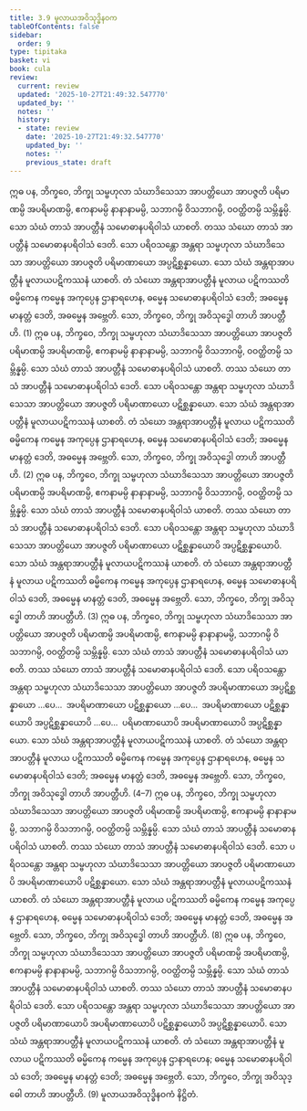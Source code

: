```yaml
---
title: 3.9 မူလာယအဝိသုဒ္ဓိနဝက
tableOfContents: false
sidebar:
  order: 9
type: tipitaka
basket: vi
book: cula
review:
  current: review
  updated: '2025-10-27T21:49:32.547770'
  updated_by: ''
  notes: ''
  history:
  - state: review
    date: '2025-10-27T21:49:32.547770'
    updated_by: ''
    notes: ''
    previous_state: draft
---
```



<ReviewStatus review={frontmatter.review} showDetails={true} />

<HypothesisAnnotation frontmatter={frontmatter} />

<DynamicBreadcrumb />

<Division number="182" book="cula" e="ch" v="4" p="174">

<Paragraph number="757" book="cula">
ဣဓ ပန, ဘိက္ခဝေ, ဘိက္ခု သမ္ဗဟုလာ သံဃာဒိသေသာ အာပတ္တိယော အာပဇ္ဇတိ ပရိမာဏမ္ပိ အပရိမာဏမ္ပိ, ဧကနာမမ္ပိ နာနာနာမမ္ပိ, သဘာဂမ္ပိ ဝိသဘာဂမ္ပိ, ဝဝတ္ထိတမ္ပိ သမ္ဘိန္နမ္ပိ. သော သံဃံ တာသံ အာပတ္တီနံ သမောဓာနပရိဝါသံ ယာစတိ. တဿ သံဃော တာသံ အာပတ္တီနံ သမောဓာနပရိဝါသံ ဒေတိ. သော ပရိဝသန္တော အန္တရာ သမ္ဗဟုလာ သံဃာဒိသေသာ အာပတ္တိယော အာပဇ္ဇတိ ပရိမာဏာယော အပ္ပဋိစ္ဆန္နာယော. သော သံဃံ အန္တရာအာပတ္တီနံ မူလာယပဋိကဿနံ ယာစတိ. တံ သံဃော အန္တရာအာပတ္တီနံ မူလာယ ပဋိကဿတိ ဓမ္မိကေန ကမ္မေန အကုပ္ပေန ဌာနာရဟေန, ဓမ္မေန သမောဓာနပရိဝါသံ ဒေတိ; အဓမ္မေန မာနတ္တံ ဒေတိ, အဓမ္မေန အဗ္ဘေတိ. သော, ဘိက္ခဝေ, ဘိက္ခု အဝိသုဒ္ဓေါ တာဟိ အာပတ္တီဟိ. (1)
</Paragraph>

<Paragraph number="758" book="cula">
ဣဓ ပန, ဘိက္ခဝေ, ဘိက္ခု သမ္ဗဟုလာ သံဃာဒိသေသာ အာပတ္တိယော အာပဇ္ဇတိ ပရိမာဏမ္ပိ အပရိမာဏမ္ပိ, ဧကနာမမ္ပိ နာနာနာမမ္ပိ, သဘာဂမ္ပိ ဝိသဘာဂမ္ပိ, ဝဝတ္ထိတမ္ပိ သမ္ဘိန္နမ္ပိ. သော သံဃံ တာသံ အာပတ္တီနံ သမောဓာနပရိဝါသံ ယာစတိ. တဿ သံဃော တာသံ အာပတ္တီနံ သမောဓာနပရိဝါသံ ဒေတိ. သော ပရိဝသန္တော အန္တရာ သမ္ဗဟုလာ သံဃာဒိသေသာ အာပတ္တိယော အာပဇ္ဇတိ ပရိမာဏာယော ပဋိစ္ဆန္နာယော. သော သံဃံ အန္တရာအာပတ္တီနံ မူလာယပဋိကဿနံ ယာစတိ. တံ သံဃော အန္တရာအာပတ္တီနံ မူလာယ ပဋိကဿတိ ဓမ္မိကေန ကမ္မေန အကုပ္ပေန ဌာနာရဟေန, ဓမ္မေန သမောဓာနပရိဝါသံ ဒေတိ; အဓမ္မေန မာနတ္တံ ဒေတိ, အဓမ္မေန အဗ္ဘေတိ. သော, ဘိက္ခဝေ, ဘိက္ခု အဝိသုဒ္ဓေါ တာဟိ အာပတ္တီဟိ. (2)
</Paragraph>

<Paragraph number="759" book="cula">
ဣဓ ပန, ဘိက္ခဝေ, ဘိက္ခု သမ္ဗဟုလာ သံဃာဒိသေသာ အာပတ္တိယော အာပဇ္ဇတိ ပရိမာဏမ္ပိ အပရိမာဏမ္ပိ, ဧကနာမမ္ပိ နာနာနာမမ္ပိ, သဘာဂမ္ပိ ဝိသဘာဂမ္ပိ, ဝဝတ္ထိတမ္ပိ သမ္ဘိန္နမ္ပိ. သော သံဃံ တာသံ အာပတ္တီနံ သမောဓာနပရိဝါသံ ယာစတိ. တဿ သံဃော တာသံ အာပတ္တီနံ သမောဓာနပရိဝါသံ ဒေတိ. သော ပရိဝသန္တော အန္တရာ သမ္ဗဟုလာ သံဃာဒိသေသာ အာပတ္တိယော အာပဇ္ဇတိ ပရိမာဏာယော ပဋိစ္ဆန္နာယောပိ အပ္ပဋိစ္ဆန္နာယောပိ. သော သံဃံ အန္တရာအာပတ္တီနံ မူလာယပဋိကဿနံ ယာစတိ. တံ သံဃော အန္တရာအာပတ္တီနံ မူလာယ ပဋိကဿတိ ဓမ္မိကေန ကမ္မေန အကုပ္ပေန ဌာနာရဟေန, ဓမ္မေန သမောဓာနပရိဝါသံ ဒေတိ, အဓမ္မေန မာနတ္တံ ဒေတိ, အဓမ္မေန အဗ္ဘေတိ. သော, ဘိက္ခဝေ, ဘိက္ခု အဝိသုဒ္ဓေါ တာဟိ အာပတ္တီဟိ. (3)
</Paragraph>

<Paragraph number="760" book="cula">
ဣဓ ပန, ဘိက္ခဝေ, ဘိက္ခု သမ္ဗဟုလာ သံဃာဒိသေသာ အာပတ္တိယော အာပဇ္ဇတိ ပရိမာဏမ္ပိ အပရိမာဏမ္ပိ, ဧကနာမမ္ပိ နာနာနာမမ္ပိ, သဘာဂမ္ပိ ဝိသဘာဂမ္ပိ, ဝဝတ္ထိတမ္ပိ သမ္ဘိန္နမ္ပိ. သော သံဃံ တာသံ အာပတ္တီနံ သမောဓာနပရိဝါသံ ယာစတိ. တဿ သံဃော တာသံ အာပတ္တီနံ သမောဓာနပရိဝါသံ ဒေတိ. သော ပရိဝသန္တော အန္တရာ သမ္ဗဟုလာ သံဃာဒိသေသာ အာပတ္တိယော အာပဇ္ဇတိ အပရိမာဏာယော အပ္ပဋိစ္ဆန္နာယော …ပေ…  အပရိမာဏာယော ပဋိစ္ဆန္နာယော …ပေ…  အပရိမာဏာယော ပဋိစ္ဆန္နာယောပိ အပ္ပဋိစ္ဆန္နာယောပိ …ပေ…  ပရိမာဏာယောပိ အပရိမာဏာယောပိ အပ္ပဋိစ္ဆန္နာယော. သော သံဃံ အန္တရာအာပတ္တီနံ မူလာယပဋိကဿနံ ယာစတိ. တံ သံဃော အန္တရာအာပတ္တီနံ မူလာယ ပဋိကဿတိ ဓမ္မိကေန ကမ္မေန အကုပ္ပေန ဌာနာရဟေန, ဓမ္မေန သမောဓာနပရိဝါသံ ဒေတိ; အဓမ္မေန မာနတ္တံ ဒေတိ, အဓမ္မေန အဗ္ဘေတိ. သော, ဘိက္ခဝေ, ဘိက္ခု အဝိသုဒ္ဓေါ တာဟိ အာပတ္တီဟိ. (4–7)
</Paragraph>

<Paragraph number="761" book="cula">
ဣဓ ပန, ဘိက္ခဝေ, ဘိက္ခု သမ္ဗဟုလာ သံဃာဒိသေသာ အာပတ္တိယော အာပဇ္ဇတိ ပရိမာဏမ္ပိ အပရိမာဏမ္ပိ, ဧကနာမမ္ပိ နာနာနာမမ္ပိ, သဘာဂမ္ပိ ဝိသဘာဂမ္ပိ, ဝဝတ္ထိတမ္ပိ သမ္ဘိန္နမ္ပိ. သော သံဃံ တာသံ အာပတ္တီနံ သမောဓာနပရိဝါသံ ယာစတိ. တဿ သံဃော တာသံ အာပတ္တီနံ သမောဓာနပရိဝါသံ ဒေတိ. သော ပရိဝသန္တော အန္တရာ သမ္ဗဟုလာ သံဃာဒိသေသာ အာပတ္တိယော အာပဇ္ဇတိ ပရိမာဏာယောပိ အပရိမာဏာယောပိ ပဋိစ္ဆန္နာယော. သော သံဃံ အန္တရာအာပတ္တီနံ မူလာယပဋိကဿနံ ယာစတိ. တံ သံဃော အန္တရာအာပတ္တီနံ မူလာယ ပဋိကဿတိ ဓမ္မိကေန ကမ္မေန အကုပ္ပေန ဌာနာရဟေန, ဓမ္မေန သမောဓာနပရိဝါသံ ဒေတိ; အဓမ္မေန မာနတ္တံ ဒေတိ, အဓမ္မေန အဗ္ဘေတိ. သော, ဘိက္ခဝေ, ဘိက္ခု အဝိသုဒ္ဓေါ တာဟိ အာပတ္တီဟိ. (8)
</Paragraph>

<Paragraph number="762" book="cula">
ဣဓ ပန, ဘိက္ခဝေ, ဘိက္ခု သမ္ဗဟုလာ သံဃာဒိသေသာ အာပတ္တိယော အာပဇ္ဇတိ ပရိမာဏမ္ပိ အပရိမာဏမ္ပိ, ဧကနာမမ္ပိ နာနာနာမမ္ပိ, သဘာဂမ္ပိ ဝိသဘာဂမ္ပိ, ဝဝတ္ထိတမ္ပိ သမ္ဘိန္နမ္ပိ. သော သံဃံ တာသံ အာပတ္တီနံ သမောဓာနပရိဝါသံ ယာစတိ. တဿ သံဃော တာသံ အာပတ္တီနံ သမောဓာနပရိဝါသံ ဒေတိ. သော ပရိဝသန္တော အန္တရာ သမ္ဗဟုလာ သံဃာဒိသေသာ အာပတ္တိယော အာပဇ္ဇတိ ပရိမာဏာယောပိ အပရိမာဏာယောပိ ပဋိစ္ဆန္နာယောပိ အပ္ပဋိစ္ဆန္နာယောပိ. သော သံဃံ အန္တရာအာပတ္တီနံ မူလာယပဋိကဿနံ ယာစတိ. တံ သံဃော အန္တရာအာပတ္တီနံ မူလာယ ပဋိကဿတိ ဓမ္မိကေန ကမ္မေန အကုပ္ပေန ဌာနာရဟေန; ဓမ္မေန သမောဓာနပရိဝါသံ ဒေတိ; အဓမ္မေန မာနတ္တံ ဒေတိ; အဓမ္မေန အဗ္ဘေတိ. သော, ဘိက္ခဝေ, ဘိက္ခု အဝိသုဒ္ဓေါ တာဟိ အာပတ္တီဟိ. (9)

</Paragraph>
</Division>

<Paragraph number="763" type="center" book="cula">
မူလာယအဝိသုဒ္ဓိနဝကံ နိဋ္ဌိတံ.
</Paragraph>